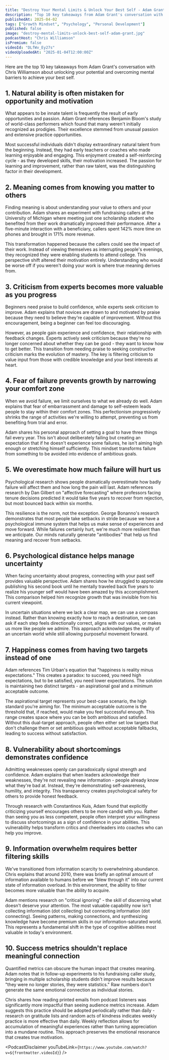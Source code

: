 ```yaml
---
title: "Destroy Your Mental Limits & Unlock Your Best Self - Adam Grant"
description: "Top 10 key takeaways from Adam Grant's conversation with Chris Williamson about unlocking your potential and overcoming mental barriers to achieve your best self."
publishedAt: 2025-04-02
tags: ["Growth Mindset", "Psychology", "Personal Development"]
published: false
image: "destroy-mental-limits-unlock-best-self-adam-grant.jpg"
podcastHost: "Chris Williamson"
isPremium: false
videoId: "DLfWv_Ey27s"
videoUploadedAt: "2025-01-04T12:00:00Z"
---
```



<PodcastSummaryPageLayout frontmatter={frontmatter}>

Here are the top 10 key takeaways from Adam Grant's conversation with Chris Williamson about unlocking your potential and overcoming mental barriers to achieve your best self.

## 1. Natural ability is often mistaken for opportunity and motivation

What appears to be innate talent is frequently the result of early opportunities and passion. Adam Grant references Benjamin Bloom's study of world-class performers which found that many weren't initially recognized as prodigies. Their excellence stemmed from unusual passion and extensive practice opportunities.

Most successful individuals didn't display extraordinary natural talent from the beginning. Instead, they had early teachers or coaches who made learning enjoyable and engaging. This enjoyment created a self-reinforcing cycle - as they developed skills, their motivation increased. The passion for learning and improvement, rather than raw talent, was the distinguishing factor in their development.

## 2. Meaning comes from knowing you matter to others

Finding meaning is about understanding your value to others and your contribution. Adam shares an experiment with fundraising callers at the University of Michigan where meeting just one scholarship student who benefited from their work dramatically improved their performance. After a five-minute interaction with a beneficiary, callers spent 142% more time on phones and brought in 171% more revenue.

This transformation happened because the callers could see the impact of their work. Instead of viewing themselves as interrupting people's evenings, they recognized they were enabling students to attend college. This perspective shift altered their motivation entirely. Understanding who would be worse off if you weren't doing your work is where true meaning derives from.

## 3. Criticism from experts becomes more valuable as you progress

Beginners need praise to build confidence, while experts seek criticism to improve. Adam explains that novices are drawn to and motivated by praise because they need to believe they're capable of improvement. Without this encouragement, being a beginner can feel too discouraging.

However, as people gain experience and confidence, their relationship with feedback changes. Experts actively seek criticism because they're no longer concerned about whether they can be good - they want to know how to get better. This transition from needing praise to seeking constructive criticism marks the evolution of mastery. The key is filtering criticism to value input from those with credible knowledge and your best interests at heart.

## 4. Fear of failure prevents growth by narrowing your comfort zone

When we avoid failure, we limit ourselves to what we already do well. Adam explains that fear of embarrassment and damage to self-esteem leads people to stay within their comfort zones. This perfectionism progressively shrinks the range of activities we're willing to attempt, preventing us from benefiting from trial and error.

Adam shares his personal approach of setting a goal to have three things fail every year. This isn't about deliberately failing but creating an expectation that if he doesn't experience some failures, he isn't aiming high enough or stretching himself sufficiently. This mindset transforms failure from something to be avoided into evidence of ambitious goals.

## 5. We overestimate how much failure will hurt us

Psychological research shows people dramatically overestimate how badly failure will affect them and how long the pain will last. Adam references research by Dan Gilbert on "affective forecasting" where professors facing tenure decisions predicted it would take five years to recover from rejection, but most bounced back within six months.

This resilience is the norm, not the exception. George Bonanno's research demonstrates that most people take setbacks in stride because we have a psychological immune system that helps us make sense of experiences and move forward. While failures certainly hurt, we're much more resilient than we anticipate. Our minds naturally generate "antibodies" that help us find meaning and recover from setbacks.

## 6. Psychological distance helps manage uncertainty

When facing uncertainty about progress, connecting with your past self provides valuable perspective. Adam shares how he struggled to appreciate publishing his second book until he mentally traveled back five years to realize his younger self would have been amazed by this accomplishment. This comparison helped him recognize growth that was invisible from his current viewpoint.

In uncertain situations where we lack a clear map, we can use a compass instead. Rather than knowing exactly how to reach a destination, we can ask if each step feels directionally correct, aligns with our values, or makes us more like people we admire. This approach acknowledges the reality of an uncertain world while still allowing purposeful movement forward.

## 7. Happiness comes from having two targets instead of one

Adam references Tim Urban's equation that "happiness is reality minus expectations." This creates a paradox: to succeed, you need high expectations, but to be satisfied, you need lower expectations. The solution is maintaining two distinct targets - an aspirational goal and a minimum acceptable outcome.

The aspirational target represents your best-case scenario, the high standard you're aiming for. The minimum acceptable outcome is the threshold that, if reached, would make you feel successful enough. This range creates space where you can be both ambitious and satisfied. Without this dual-target approach, people often either set low targets that don't challenge them or set ambitious goals without acceptable fallbacks, leading to success without satisfaction.

## 8. Vulnerability about shortcomings demonstrates confidence

Admitting weaknesses openly can paradoxically signal strength and confidence. Adam explains that when leaders acknowledge their weaknesses, they're not revealing new information - people already know what they're bad at. Instead, they're demonstrating self-awareness, humility, and integrity. This transparency creates psychological safety for others to provide honest feedback.

Through research with Constantinos Kuis, Adam found that explicitly criticizing yourself encourages others to be more candid with you. Rather than seeing you as less competent, people often interpret your willingness to discuss shortcomings as a sign of confidence in your abilities. This vulnerability helps transform critics and cheerleaders into coaches who can help you improve.

## 9. Information overwhelm requires better filtering skills

We've transitioned from information scarcity to overwhelming abundance. Chris explains that around 2010, there was briefly an optimal amount of information available to humans before we "blew through it" into our current state of information overload. In this environment, the ability to filter becomes more valuable than the ability to acquire.

Adam mentions research on "critical ignoring" - the skill of discerning what doesn't deserve your attention. The most valuable capability now isn't collecting information (dot collecting) but connecting information (dot connecting). Seeing patterns, making connections, and synthesizing knowledge have become premium skills in our information-saturated world. This represents a fundamental shift in the type of cognitive abilities most valuable in today's environment.

## 10. Success metrics shouldn't replace meaningful connection

Quantified metrics can obscure the human impact that creates meaning. Adam notes that in follow-up experiments to his fundraising caller study, bringing in multiple scholarship students didn't improve results because "they were no longer stories, they were statistics." Raw numbers don't generate the same emotional connection as individual stories.

Chris shares how reading printed emails from podcast listeners was significantly more impactful than seeing audience metrics increase. Adam suggests this practice should be adopted periodically rather than daily - research on gratitude lists and random acts of kindness indicates weekly practice is more effective than daily. Weekly reflection allows for accumulation of meaningful experiences rather than turning appreciation into a mundane routine. This approach preserves the emotional resonance that creates true motivation.

<PodcastDisclaimer
  youTubeLink={`https://www.youtube.com/watch?v=${frontmatter.videoId}`}
/>

</PodcastSummaryPageLayout>
